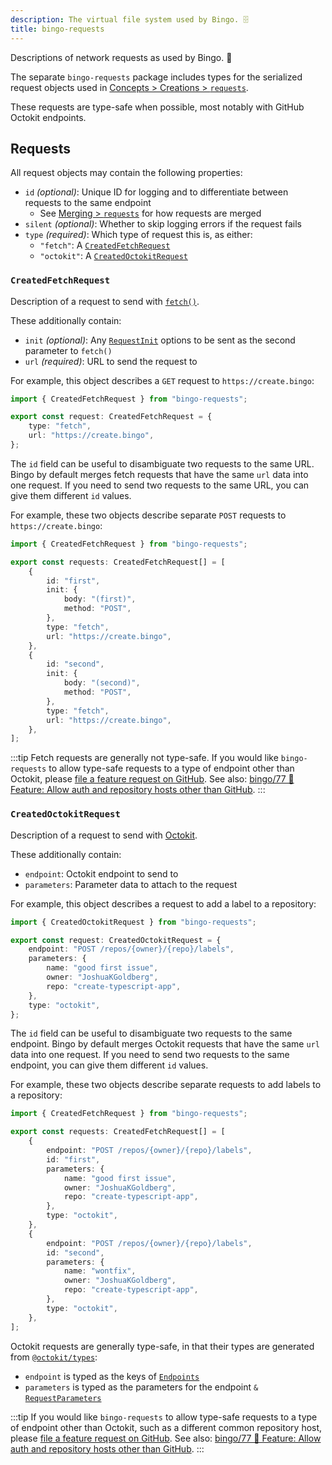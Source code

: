 ```yaml
---
description: The virtual file system used by Bingo. 🗄️
title: bingo-requests
---
```



Descriptions of network requests as used by Bingo. 📠

<PackageManagers type="add" pkg="bingo-requests" dev />

The separate `bingo-requests` package includes types for the serialized request objects used in [Concepts > Creations > `requests`](/build/concepts/creations#requests).

These requests are type-safe when possible, most notably with GitHub Octokit endpoints.

## Requests

All request objects may contain the following properties:

- `id` _(optional)_: Unique ID for logging and to differentiate between requests to the same endpoint
  - See [Merging > `requests`](/build/details/merging#requests) for how requests are merged
- `silent` _(optional)_: Whether to skip logging errors if the request fails
- `type` _(required)_: Which type of request this is, as either:
  - `"fetch"`: A [`CreatedFetchRequest`](#createdfetchrequest)
  - `"octokit"`: A [`CreatedOctokitRequest`](#createdoctokitrequest)

### `CreatedFetchRequest`

Description of a request to send with [`fetch()`](https://developer.mozilla.org/en-US/docs/Web/API/Fetch_API).

These additionally contain:

- `init` _(optional)_: Any [`RequestInit`](https://developer.mozilla.org/en-US/docs/Web/API/RequestInit) options to be sent as the second parameter to `fetch()`
- `url` _(required)_: URL to send the request to

For example, this object describes a `GET` request to `https://create.bingo`:

```ts
import { CreatedFetchRequest } from "bingo-requests";

export const request: CreatedFetchRequest = {
	type: "fetch",
	url: "https://create.bingo",
};
```

The `id` field can be useful to disambiguate two requests to the same URL.
Bingo by default merges fetch requests that have the same `url` data into one request.
If you need to send two requests to the same URL, you can give them different `id` values.

For example, these two objects describe separate `POST` requests to `https://create.bingo`:

```ts
import { CreatedFetchRequest } from "bingo-requests";

export const requests: CreatedFetchRequest[] = [
	{
		id: "first",
		init: {
			body: "(first)",
			method: "POST",
		},
		type: "fetch",
		url: "https://create.bingo",
	},
	{
		id: "second",
		init: {
			body: "(second)",
			method: "POST",
		},
		type: "fetch",
		url: "https://create.bingo",
	},
];
```

:::tip
Fetch requests are generally not type-safe.
If you would like `bingo-requests` to allow type-safe requests to a type of endpoint other than Octokit, please [file a feature request on GitHub](https://github.com/JoshuaKGoldberg/bingo/issues/new?template=03-feature.yml).
See also: [bingo/77 🚀 Feature: Allow auth and repository hosts other than GitHub](https://github.com/JoshuaKGoldberg/bingo/issues/77).
:::

### `CreatedOctokitRequest`

Description of a request to send with [Octokit](https://octokit.github.io/rest.js).

These additionally contain:

- `endpoint`: Octokit endpoint to send to
- `parameters`: Parameter data to attach to the request

For example, this object describes a request to add a label to a repository:

```ts
import { CreatedOctokitRequest } from "bingo-requests";

export const request: CreatedOctokitRequest = {
	endpoint: "POST /repos/{owner}/{repo}/labels",
	parameters: {
		name: "good first issue",
		owner: "JoshuaKGoldberg",
		repo: "create-typescript-app",
	},
	type: "octokit",
};
```

The `id` field can be useful to disambiguate two requests to the same endpoint.
Bingo by default merges Octokit requests that have the same `url` data into one request.
If you need to send two requests to the same endpoint, you can give them different `id` values.

For example, these two objects describe separate requests to add labels to a repository:

```ts
import { CreatedFetchRequest } from "bingo-requests";

export const requests: CreatedFetchRequest[] = [
	{
		endpoint: "POST /repos/{owner}/{repo}/labels",
		id: "first",
		parameters: {
			name: "good first issue",
			owner: "JoshuaKGoldberg",
			repo: "create-typescript-app",
		},
		type: "octokit",
	},
	{
		endpoint: "POST /repos/{owner}/{repo}/labels",
		id: "second",
		parameters: {
			name: "wontfix",
			owner: "JoshuaKGoldberg",
			repo: "create-typescript-app",
		},
		type: "octokit",
	},
];
```

Octokit requests are generally type-safe, in that their types are generated from [`@octokit/types`](https://www.npmjs.com/package/@octokit/types):

- `endpoint` is typed as the keys of [`Endpoints`](https://octokit.github.io/types.ts/interfaces/Endpoints.html)
- `parameters` is typed as the parameters for the endpoint `&` [`RequestParameters`](https://octokit.github.io/types.ts/types/RequestParameters.html)

:::tip
If you would like `bingo-requests` to allow type-safe requests to a type of endpoint other than Octokit, such as a different common repository host, please [file a feature request on GitHub](https://github.com/JoshuaKGoldberg/bingo/issues/new?template=03-feature.yml).
See also: [bingo/77 🚀 Feature: Allow auth and repository hosts other than GitHub](https://github.com/JoshuaKGoldberg/bingo/issues/77).
:::
